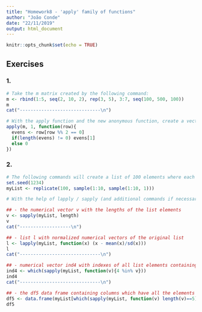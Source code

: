 ```yaml
---
title: "Homework8 - 'apply' family of functions"
author: "João Conde"
date: "22/11/2019"
output: html_document
---
```


```r
knitr::opts_chunk$set(echo = TRUE)
```

## Exercises

### 1. 

```r
# Take the m matrix created by the following command:
m <- rbind(1:5, seq(2, 10, 2), rep(3, 5), 3:7, seq(100, 500, 100))
m
cat("------------------------------\n")

# With the apply function and the new anonymous function, create a vector that will contain the first even element of each row, or zero if the corresponding row does not have even elements.
apply(m, 1, function(row){
  evens <- row[row %% 2 == 0]
  if(length(evens) != 0) evens[1]
  else 0
})
```


### 2. 

```r
# The following commands will create a list of 100 elements where each element will be a numeric vector of a random length of 1 to 10
set.seed(1234)
myList <- replicate(100, sample(1:10, sample(1:10, 1)))

# With the help of lapply / sapply (and additional commands if necessary), create:

## - the numerical vector v with the lengths of the list elements
v <- sapply(myList, length)
v
cat("-------------------\n")

## - list l with normalized numerical vectors of the original list
l <- lapply(myList, function(x) (x - mean(x)/sd(x)))
l
cat("------------------------------\n")

## - numerical vector ind4 with indexes of all list elements containing number 4
ind4 <- which(sapply(myList, function(v){4 %in% v}))
ind4
cat("------------------------------\n")

## - the df5 data frame containing columns which have all the elements of the length of 5 from the original list
df5 <- data.frame(myList[which(sapply(myList, function(v) length(v)==5))])
df5
```
